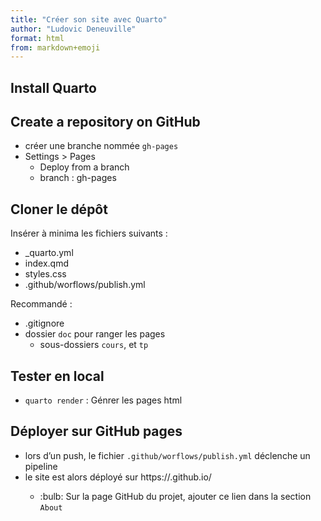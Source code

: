 ```yaml
---
title: "Créer son site avec Quarto"
author: "Ludovic Deneuville"
format: html
from: markdown+emoji
---
```



## Install Quarto



## Create a repository on GitHub

* créer une branche nommée `gh-pages`
* Settings > Pages
  * Deploy from a branch
  * branch : gh-pages


## Cloner le dépôt

Insérer à minima les fichiers suivants :

* _quarto.yml
* index.qmd
* styles.css
* .github/worflows/publish.yml

Recommandé :

* .gitignore
* dossier `doc` pour ranger les pages
  * sous-dossiers `cours`, et `tp`

## Tester en local

* `quarto render` : Génrer les pages html


## Déployer sur GitHub pages

* lors d'un push, le fichier `.github/worflows/publish.yml` déclenche un pipeline
* le site est alors déployé sur https://<username>.github.io/<repositoryname>
  * :bulb: Sur la page GitHub du projet, ajouter ce lien dans la section `About`